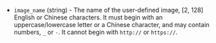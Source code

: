 <!-- Code generated from the comments of the AlicloudImageConfig struct in builder/alicloud/ecs/image_config.go; DO NOT EDIT MANUALLY -->

- `image_name` (string) - The name of the user-defined image, [2, 128] English or Chinese
  characters. It must begin with an uppercase/lowercase letter or a
  Chinese character, and may contain numbers, `_` or `-`. It cannot begin
  with `http://` or `https://`.

<!-- End of code generated from the comments of the AlicloudImageConfig struct in builder/alicloud/ecs/image_config.go; -->
